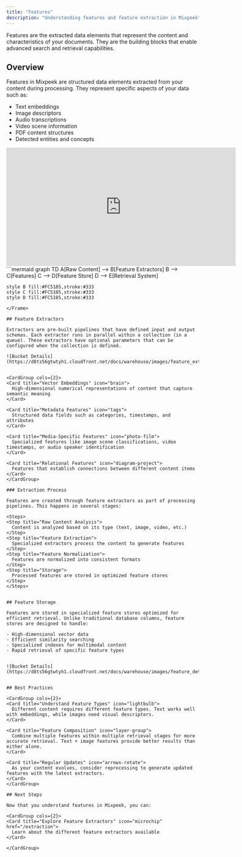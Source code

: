 ```yaml
---
title: "Features"
description: "Understanding features and feature extraction in Mixpeek"
---
```


<Note>
  Features are the extracted data elements that represent the content and characteristics of your documents. They are the building blocks that enable advanced search and retrieval capabilities.
</Note>

## Overview

Features in Mixpeek are structured data elements extracted from your content during processing. They represent specific aspects of your data such as:

- Text embeddings
- Image descriptors
- Audio transcriptions
- Video scene information
- PDF content structures
- Detected entities and concepts


<iframe
  width="600"
  height="310"
  src="https://d8ts56gtwtyh1.cloudfront.net/docs/warehouse/features.mp4"
  title="YouTube video player"
  frameborder="0"
  allow="accelerometer; autoplay; muted"
  allowfullscreen
  autoplay
  muted
></iframe>

<Frame>
  ```mermaid
  graph TD
    A[Raw Content] --> B[Feature Extractors]
    B --> C[Features]
    C --> D[Feature Store]
    D --> E[Retrieval System]
    
    style B fill:#FC5185,stroke:#333
    style C fill:#FC5185,stroke:#333
    style D fill:#FC5185,stroke:#333
  ```
</Frame>

## Feature Extractors

Extractors are pre-built pipelines that have defined input and output schemas. Each extractor runs in parallel within a collection (in a queue). These extractors have optional parameters that can be configured when the collection is defined. 

![Bucket Details](https://d8ts56gtwtyh1.cloudfront.net/docs/warehouse/images/feature_extractor.jpg)


<CardGroup cols={2}>
  <Card title="Vector Embeddings" icon="brain">
    High-dimensional numerical representations of content that capture semantic meaning
  </Card>
  
  <Card title="Metadata Features" icon="tags">
    Structured data fields such as categories, timestamps, and attributes
  </Card>
  
  <Card title="Media-Specific Features" icon="photo-film">
    Specialized features like image scene classifications, video timestamps, or audio speaker identification
  </Card>
  
  <Card title="Relational Features" icon="diagram-project">
    Features that establish connections between different content items
  </Card>
</CardGroup>

### Extraction Process

Features are created through feature extractors as part of processing pipelines. This happens in several stages:

<Steps>
  <Step title="Raw Content Analysis">
    Content is analyzed based on its type (text, image, video, etc.)
  </Step>
  <Step title="Feature Extraction">
    Specialized extractors process the content to generate features
  </Step>
  <Step title="Feature Normalization">
    Features are normalized into consistent formats
  </Step>
  <Step title="Storage">
    Processed features are stored in optimized feature stores
  </Step>
</Steps>


## Feature Storage

Features are stored in specialized feature stores optimized for efficient retrieval. Unlike traditional database columns, feature stores are designed to handle:

- High-dimensional vector data
- Efficient similarity searching
- Specialized indexes for multimodal content
- Rapid retrieval of specific feature types


![Bucket Details](https://d8ts56gtwtyh1.cloudfront.net/docs/warehouse/images/feature_details.jpg)


## Best Practices

<CardGroup cols={2}>
  <Card title="Understand Feature Types" icon="lightbulb">
    Different content requires different feature types. Text works well with embeddings, while images need visual descriptors.
  </Card>
  
  <Card title="Feature Composition" icon="layer-group">
    Combine multiple features within multiple retrieval stages for more accurate retrieval. Text + image features provide better results than either alone.
  </Card>
  
  <Card title="Regular Updates" icon="arrows-rotate">
    As your content evolves, consider reprocessing to generate updated features with the latest extractors.
  </Card>
</CardGroup>

## Next Steps

Now that you understand features in Mixpeek, you can:

<CardGroup cols={2}>
  <Card title="Explore Feature Extractors" icon="microchip" href="/extraction">
    Learn about the different feature extractors available
  </Card>

</CardGroup>
